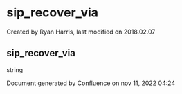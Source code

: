 
# sip_recover_via 

 Created by  Ryan Harris, last modified on 2018.02.07

## sip_recover_via

string

Document generated by Confluence on nov 11, 2022 04:24

